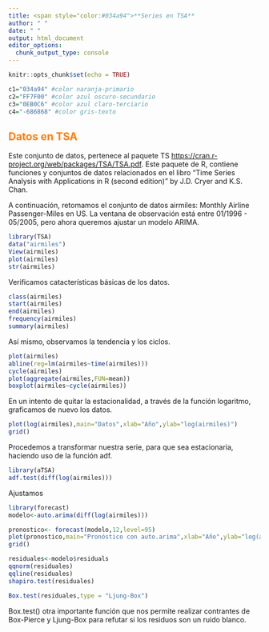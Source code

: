 ```yaml
---
title: <span style="color:#034a94">**Series en TSA**
author: " "
date: " "
output: html_document
editor_options: 
  chunk_output_type: console
---
```


```r
knitr::opts_chunk$set(echo = TRUE)

c1="034a94" #color naranja-primario
c2="FF7F00" #color azul oscuro-secundario
c3="0EB0C6" #color azul claro-terciario
c4="-686868" #color gris-texto
```

## <span style="color:#FF7F00"> **Datos en TSA**

Este conjunto de datos, pertenece al paquete TS <https://cran.r-project.org/web/packages/TSA/TSA.pdf>.
Este paquete de R, contiene funciones y conjuntos de datos relacionados en el libro "Time Series Analysis with Applications in R (second edition)" by J.D. Cryer and K.S. Chan.

A continuación, retomamos el conjunto de datos airmiles: Monthly Airline Passenger-Miles en US. La ventana de observación está entre 01/1996 - 05/2005, pero ahora queremos ajustar un modelo ARIMA. 

```r
library(TSA)
data("airmiles")
View(airmiles)
plot(airmiles)
str(airmiles)
```

Verificamos catacterísticas básicas de los datos.

```r
class(airmiles)
start(airmiles)
end(airmiles)
frequency(airmiles)
summary(airmiles)
```
Así mismo, observamos la tendencia y los ciclos.

```r
plot(airmiles)
abline(reg=lm(airmiles~time(airmiles)))
cycle(airmiles)
plot(aggregate(airmiles,FUN=mean))
boxplot(airmiles~cycle(airmiles))
```


En un intento de quitar la estacionalidad, a través de la función logaritmo, graficamos de nuevo los datos. 

```r
plot(log(airmiles),main="Datos",xlab="Año",ylab="log(airmiles)")
grid()
```

Procedemos a transformar nuestra serie, para que sea estacionaria, haciendo uso de la función adf.  

```r
library(aTSA)
adf.test(diff(log(airmiles)))
```

Ajustamos 

```r
library(forecast)
modelo<-auto.arima(diff(log(airmiles)))

```

```r
pronostico<- forecast(modelo,12,level=95)
plot(pronostico,main="Pronóstico con auto.arima",xlab="Año",ylab="log(airmiles)")
grid()
```

```r
residuales<-modelo$residuals
qqnorm(residuales)
qqline(residuales)
shapiro.test(residuales)

```


```r
Box.test(residuales,type = "Ljung-Box")
```
Box.test() otra importante función que nos permite
realizar contrantes de Box-Pierce y Ljung-Box para
refutar si los residuos son un ruido blanco.



